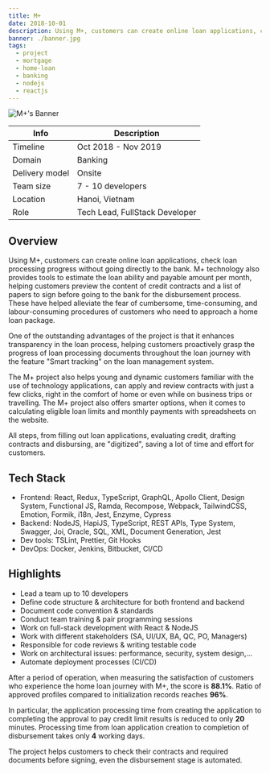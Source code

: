 ```yaml
---
title: M+
date: 2018-10-01
description: Using M+, customers can create online loan applications, check loan processing progress. M+ technology also provides tools to estimate the loan ability and payable amount per month, helping customers...
banner: ./banner.jpg
tags:
  - project
  - mortgage
  - home-loan
  - banking
  - nodejs
  - reactjs
---
```


![M+'s Banner](./banner.jpg)

| Info           | Description                    |
| -------------- | ------------------------------ |
| Timeline       | Oct 2018 - Nov 2019            |
| Domain         | Banking                        |
| Delivery model | Onsite                         |
| Team size      | 7 - 10 developers              |
| Location       | Hanoi, Vietnam                 |
| Role           | Tech Lead, FullStack Developer |

## Overview

Using M+, customers can create online loan applications, check loan processing progress without going directly to the bank. M+ technology also provides tools to estimate the loan ability and payable amount per month, helping customers preview the content of credit contracts and a list of papers to sign before going to the bank for the disbursement process. These have helped alleviate the fear of cumbersome, time-consuming, and labour-consuming procedures of customers who need to approach a home loan package.

One of the outstanding advantages of the project is that it enhances transparency in the loan process, helping customers proactively grasp the progress of loan processing documents throughout the loan journey with the feature "Smart tracking" on the loan management system.

The M+ project also helps young and dynamic customers familiar with the use of technology applications, can apply and review contracts with just a few clicks, right in the comfort of home or even while on business trips or travelling. The M+ project also offers smarter options, when it comes to calculating eligible loan limits and monthly payments with spreadsheets on the website.

All steps, from filling out loan applications, evaluating credit, drafting contracts and disbursing, are "digitized", saving a lot of time and effort for customers.

## Tech Stack

- Frontend: React, Redux, TypeScript, GraphQL, Apollo Client, Design System, Functional JS, Ramda, Recompose, Webpack, TailwindCSS, Emotion, Formik, i18n, Jest, Enzyme, Cypress
- Backend: NodeJS, HapiJS, TypeScript, REST APIs, Type System, Swagger, Joi, Oracle, SQL, XML, Document Generation, Jest
- Dev tools: TSLint, Prettier, Git Hooks
- DevOps: Docker, Jenkins, Bitbucket, CI/CD

## Highlights

- Lead a team up to 10 developers
- Define code structure & architecture for both frontend and backend
- Document code convention & standards
- Conduct team training & pair programming sessions
- Work on full-stack development with React & NodeJS
- Work with different stakeholders (SA, UI/UX, BA, QC, PO, Managers)
- Responsible for code reviews & writing testable code
- Work on architectural issues: performance, security, system design,...
- Automate deployment processes (CI/CD)

After a period of operation, when measuring the satisfaction of customers who experience the home loan journey with M+, the score is **88.1%**. Ratio of approved profiles compared to initialization records reaches **96%**.

In particular, the application processing time from creating the application to completing the approval to pay credit limit results is reduced to only **20** minutes. Processing time from loan application creation to completion of disbursement takes only **4** working days.

The project helps customers to check their contracts and required documents before signing, even the disbursement stage is automated.
